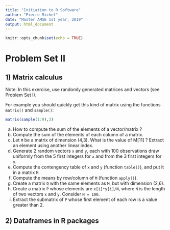 ```yaml
---
title: "Initiation to R Software"
author: "Pierre Michel"
date: "Master AMSE 1st year, 2019"
output: html_document
---
```


```r
knitr::opts_chunk$set(echo = TRUE)
```

# Problem Set II

## 1) Matrix calculus

Note: In this exercise, use randomly generated matrices and vectors (see Problem Set I).

For example you should quickly get this kind of matrix using the functions `matrix()` and `sample()`:

```r
matrix(sample(1:9),3)
```

a) How to compute the sum of the elements of a vector/matrix ?
b) Compute the sum of the elements of each column of a matrix.
c) Let `M` be a matrix of dimension (4,3). What is the value of M[11] ? Extract an element using another linear index.
d) Generate 2 random vectors `x` and `y`, each with 100 observations draw uniformly from the 5 first integers for `x` and from the 3 first integers for `y`.
e) Compute the contengency table of `x` and `y` (function `table()`), and put it in a matrix `M`.
f) Compute the means by row/column of `M` (function `apply()`).
g) Create a matrix `Q` with the same elements as `M`, but with dimension (2,6).
h) Create a matrix `P` whose elements are `x[i]*y[i]/N`, where `N` is the length of two vectors `x` and `y`. Consider `N = 100`.
i) Extract the submatrix of `P` whose first element of each row is a value greater than 2. 

## 2) Dataframes in R packages

a) Create a `data.frame` with 4 columns (3 numeric, 1 character) and 5 observations (rows). Choose the name of each column.
b) Choose the name of each row.
c) Add one numeric column to the `data.frame`, this column should contain the sum of the two first numeric columns values. Choose a name.
d) Add one logical column to the `data.frame`, this column should indicate if the values in the third column are greater than 10. Choose a name.
e) Remove the first and last columns.
f) How many available packages are there in your R session ? Which ones ? Use `library()`.
g) Import in a `data.frame` the data from the file **airquality** in package `datasets`. What does it contain ?
h) Print some descriptive statistics about the columns of this dataset. Comment. Below is what you should get: 
```r
summary(airquality)
```